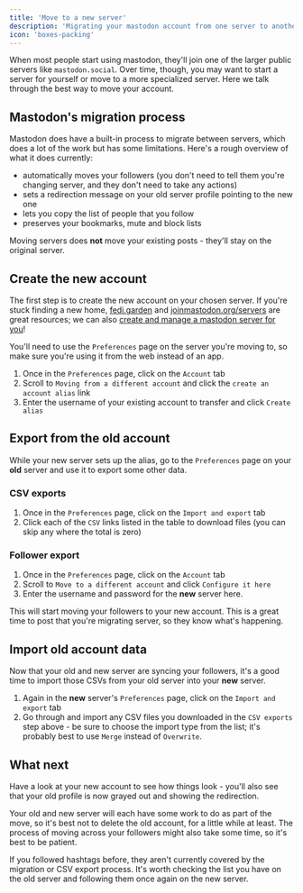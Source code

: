 ```yaml
---
title: 'Move to a new server'
description: 'Migrating your mastodon account from one server to another'
icon: 'boxes-packing'
---
```


When most people start using mastodon, they'll join one of the larger public servers like `mastodon.social`. Over time, though, you may want to start a server for yourself or move to a more specialized server. Here we talk through the best way to move your account.

## Mastodon's migration process

Mastodon does have a built-in process to migrate between servers, which does a lot of the work but has some limitations. Here's a rough overview of what it does currently:

* automatically moves your followers (you don't need to tell them you're changing server, and they don't need to take any actions)
* sets a redirection message on your old server profile pointing to the new one
* lets you copy the list of people that you follow
* preserves your bookmarks, mute and block lists

<Info>Moving servers does **not** move your existing posts - they'll stay on the original server.</Info>

## Create the new account

The first step is to create the new account on your chosen server. If you're stuck finding a new home, [fedi.garden](https://fedi.garden) and [joinmastodon.org/servers](https://joinmastodon.org/servers) are great resources; we can also [create and manage a mastodon server for you](https://mastodon.site/mastodon-servers)!

You'll need to use the `Preferences` page on the server you're moving to, so make sure you're using it from the web instead of an app.

1. Once in the `Preferences` page, click on the `Account` tab
2. Scroll to `Moving from a different account` and click the `create an account alias` link
3. Enter the username of your existing account to transfer and click `Create alias`

## Export from the old account

While your new server sets up the alias, go to the `Preferences` page on your **old** server and use it to export some other data.

### CSV exports

1. Once in the `Preferences` page, click on the `Import and export` tab
2. Click each of the `CSV` links listed in the table to download files (you can skip any where the total is zero)

### Follower export

1. Once in the `Preferences` page, click on the `Account` tab
2. Scroll to `Move to a different account` and click `Configure it here`
3. Enter the username and password for the **new** server here.

This will start moving your followers to your new account. This is a great time to post that you're migrating server, so they know what's happening.

## Import old account data

Now that your old and new server are syncing your followers, it's a good time to import those CSVs from your old server into your **new** server.

1. Again in the **new** server's `Preferences` page, click on the `Import and export` tab
2. Go through and import any CSV files you downloaded in the `CSV exports` step above - be sure to choose the import type from the list; it's probably best to use `Merge` instead of `Overwrite`.

## What next

Have a look at your new account to see how things look - you'll also see that your old profile is now grayed out and showing the redirection.

Your old and new server will each have some work to do as part of the move, so it's best not to delete the old account, for a little while at least. The process of moving across your followers might also take some time, so it's best to be patient.

<Info>If you followed hashtags before, they aren't currently covered by the migration or CSV export process. It's worth checking the list you have on the old server and following them once again on the new server.</Info>

